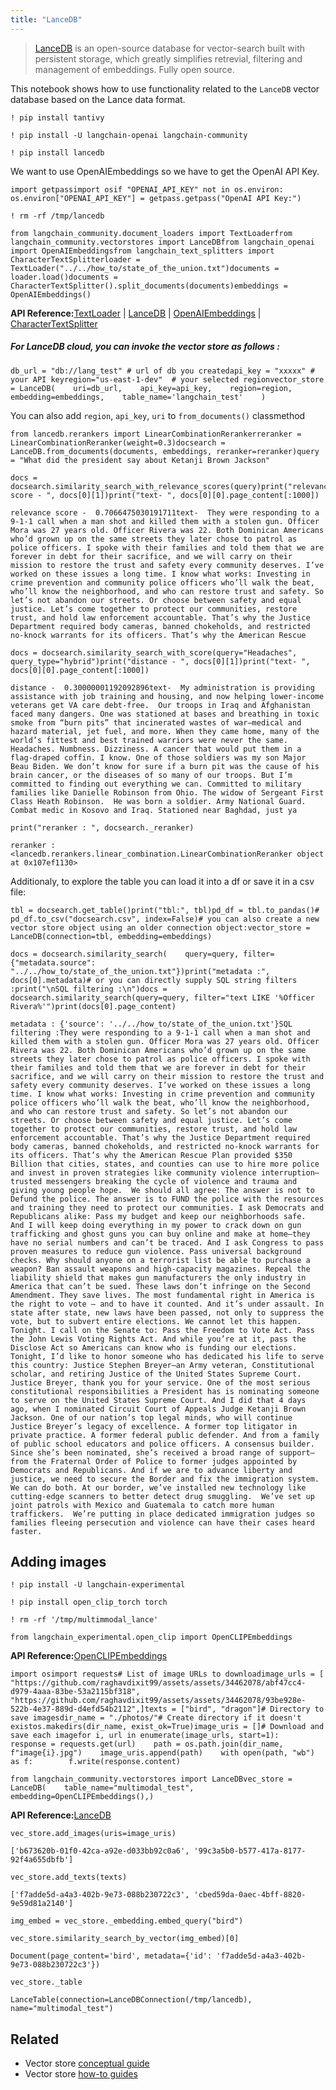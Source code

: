 ```yaml
---
title: "LanceDB"
---
```


> [LanceDB](https://lancedb.com/) is an open-source database for vector-search built with persistent storage, which greatly simplifies retrevial, filtering and management of embeddings. Fully open source.

This notebook shows how to use functionality related to the `LanceDB` vector database based on the Lance data format.

```
! pip install tantivy
```

```
! pip install -U langchain-openai langchain-community
```

```
! pip install lancedb
```

We want to use OpenAIEmbeddings so we have to get the OpenAI API Key.

```
import getpassimport osif "OPENAI_API_KEY" not in os.environ:    os.environ["OPENAI_API_KEY"] = getpass.getpass("OpenAI API Key:")
```

```
! rm -rf /tmp/lancedb
```

```
from langchain_community.document_loaders import TextLoaderfrom langchain_community.vectorstores import LanceDBfrom langchain_openai import OpenAIEmbeddingsfrom langchain_text_splitters import CharacterTextSplitterloader = TextLoader("../../how_to/state_of_the_union.txt")documents = loader.load()documents = CharacterTextSplitter().split_documents(documents)embeddings = OpenAIEmbeddings()
```

**API Reference:**[TextLoader](https://python.langchain.com/api_reference/community/document_loaders/langchain_community.document_loaders.text.TextLoader.html) | [LanceDB](https://python.langchain.com/api_reference/community/vectorstores/langchain_community.vectorstores.lancedb.LanceDB.html) | [OpenAIEmbeddings](https://python.langchain.com/api_reference/openai/embeddings/langchain_openai.embeddings.base.OpenAIEmbeddings.html) | [CharacterTextSplitter](https://python.langchain.com/api_reference/text_splitters/character/langchain_text_splitters.character.CharacterTextSplitter.html)

##### For LanceDB cloud, you can invoke the vector store as follows :

```
db_url = "db://lang_test" # url of db you createdapi_key = "xxxxx" # your API keyregion="us-east-1-dev"  # your selected regionvector_store = LanceDB(    uri=db_url,    api_key=api_key,    region=region,    embedding=embeddings,    table_name='langchain_test'    )
```

You can also add `region`, `api_key`, `uri` to `from_documents()` classmethod

```
from lancedb.rerankers import LinearCombinationRerankerreranker = LinearCombinationReranker(weight=0.3)docsearch = LanceDB.from_documents(documents, embeddings, reranker=reranker)query = "What did the president say about Ketanji Brown Jackson"
```

```
docs = docsearch.similarity_search_with_relevance_scores(query)print("relevance score - ", docs[0][1])print("text- ", docs[0][0].page_content[:1000])
```

```
relevance score -  0.7066475030191711text-  They were responding to a 9-1-1 call when a man shot and killed them with a stolen gun. Officer Mora was 27 years old. Officer Rivera was 22. Both Dominican Americans who’d grown up on the same streets they later chose to patrol as police officers. I spoke with their families and told them that we are forever in debt for their sacrifice, and we will carry on their mission to restore the trust and safety every community deserves. I’ve worked on these issues a long time. I know what works: Investing in crime prevention and community police officers who’ll walk the beat, who’ll know the neighborhood, and who can restore trust and safety. So let’s not abandon our streets. Or choose between safety and equal justice. Let’s come together to protect our communities, restore trust, and hold law enforcement accountable. That’s why the Justice Department required body cameras, banned chokeholds, and restricted no-knock warrants for its officers. That’s why the American Rescue
```

```
docs = docsearch.similarity_search_with_score(query="Headaches", query_type="hybrid")print("distance - ", docs[0][1])print("text- ", docs[0][0].page_content[:1000])
```

```
distance -  0.30000001192092896text-  My administration is providing assistance with job training and housing, and now helping lower-income veterans get VA care debt-free.  Our troops in Iraq and Afghanistan faced many dangers. One was stationed at bases and breathing in toxic smoke from “burn pits” that incinerated wastes of war—medical and hazard material, jet fuel, and more. When they came home, many of the world’s fittest and best trained warriors were never the same. Headaches. Numbness. Dizziness. A cancer that would put them in a flag-draped coffin. I know. One of those soldiers was my son Major Beau Biden. We don’t know for sure if a burn pit was the cause of his brain cancer, or the diseases of so many of our troops. But I’m committed to finding out everything we can. Committed to military families like Danielle Robinson from Ohio. The widow of Sergeant First Class Heath Robinson.  He was born a soldier. Army National Guard. Combat medic in Kosovo and Iraq. Stationed near Baghdad, just ya
```

```
print("reranker : ", docsearch._reranker)
```

```
reranker :  <lancedb.rerankers.linear_combination.LinearCombinationReranker object at 0x107ef1130>
```

Additionaly, to explore the table you can load it into a df or save it in a csv file:

```
tbl = docsearch.get_table()print("tbl:", tbl)pd_df = tbl.to_pandas()# pd_df.to_csv("docsearch.csv", index=False)# you can also create a new vector store object using an older connection object:vector_store = LanceDB(connection=tbl, embedding=embeddings)
```

```
docs = docsearch.similarity_search(    query=query, filter={"metadata.source": "../../how_to/state_of_the_union.txt"})print("metadata :", docs[0].metadata)# or you can directly supply SQL string filters :print("\nSQL filtering :\n")docs = docsearch.similarity_search(query=query, filter="text LIKE '%Officer Rivera%'")print(docs[0].page_content)
```

```
metadata : {'source': '../../how_to/state_of_the_union.txt'}SQL filtering :They were responding to a 9-1-1 call when a man shot and killed them with a stolen gun. Officer Mora was 27 years old. Officer Rivera was 22. Both Dominican Americans who’d grown up on the same streets they later chose to patrol as police officers. I spoke with their families and told them that we are forever in debt for their sacrifice, and we will carry on their mission to restore the trust and safety every community deserves. I’ve worked on these issues a long time. I know what works: Investing in crime prevention and community police officers who’ll walk the beat, who’ll know the neighborhood, and who can restore trust and safety. So let’s not abandon our streets. Or choose between safety and equal justice. Let’s come together to protect our communities, restore trust, and hold law enforcement accountable. That’s why the Justice Department required body cameras, banned chokeholds, and restricted no-knock warrants for its officers. That’s why the American Rescue Plan provided $350 Billion that cities, states, and counties can use to hire more police and invest in proven strategies like community violence interruption—trusted messengers breaking the cycle of violence and trauma and giving young people hope.  We should all agree: The answer is not to Defund the police. The answer is to FUND the police with the resources and training they need to protect our communities. I ask Democrats and Republicans alike: Pass my budget and keep our neighborhoods safe.  And I will keep doing everything in my power to crack down on gun trafficking and ghost guns you can buy online and make at home—they have no serial numbers and can’t be traced. And I ask Congress to pass proven measures to reduce gun violence. Pass universal background checks. Why should anyone on a terrorist list be able to purchase a weapon? Ban assault weapons and high-capacity magazines. Repeal the liability shield that makes gun manufacturers the only industry in America that can’t be sued. These laws don’t infringe on the Second Amendment. They save lives. The most fundamental right in America is the right to vote – and to have it counted. And it’s under assault. In state after state, new laws have been passed, not only to suppress the vote, but to subvert entire elections. We cannot let this happen. Tonight. I call on the Senate to: Pass the Freedom to Vote Act. Pass the John Lewis Voting Rights Act. And while you’re at it, pass the Disclose Act so Americans can know who is funding our elections. Tonight, I’d like to honor someone who has dedicated his life to serve this country: Justice Stephen Breyer—an Army veteran, Constitutional scholar, and retiring Justice of the United States Supreme Court. Justice Breyer, thank you for your service. One of the most serious constitutional responsibilities a President has is nominating someone to serve on the United States Supreme Court. And I did that 4 days ago, when I nominated Circuit Court of Appeals Judge Ketanji Brown Jackson. One of our nation’s top legal minds, who will continue Justice Breyer’s legacy of excellence. A former top litigator in private practice. A former federal public defender. And from a family of public school educators and police officers. A consensus builder. Since she’s been nominated, she’s received a broad range of support—from the Fraternal Order of Police to former judges appointed by Democrats and Republicans. And if we are to advance liberty and justice, we need to secure the Border and fix the immigration system. We can do both. At our border, we’ve installed new technology like cutting-edge scanners to better detect drug smuggling.  We’ve set up joint patrols with Mexico and Guatemala to catch more human traffickers.  We’re putting in place dedicated immigration judges so families fleeing persecution and violence can have their cases heard faster.
```

## Adding images

```
! pip install -U langchain-experimental
```

```
! pip install open_clip_torch torch
```

```
! rm -rf '/tmp/multimmodal_lance'
```

```
from langchain_experimental.open_clip import OpenCLIPEmbeddings
```

**API Reference:**[OpenCLIPEmbeddings](https://python.langchain.com/api_reference/experimental/open_clip/langchain_experimental.open_clip.open_clip.OpenCLIPEmbeddings.html)

```
import osimport requests# List of image URLs to downloadimage_urls = [    "https://github.com/raghavdixit99/assets/assets/34462078/abf47cc4-d979-4aaa-83be-53a2115bf318",    "https://github.com/raghavdixit99/assets/assets/34462078/93be928e-522b-4e37-889d-d4efd54b2112",]texts = ["bird", "dragon"]# Directory to save imagesdir_name = "./photos/"# Create directory if it doesn't existos.makedirs(dir_name, exist_ok=True)image_uris = []# Download and save each imagefor i, url in enumerate(image_urls, start=1):    response = requests.get(url)    path = os.path.join(dir_name, f"image{i}.jpg")    image_uris.append(path)    with open(path, "wb") as f:        f.write(response.content)
```

```
from langchain_community.vectorstores import LanceDBvec_store = LanceDB(    table_name="multimodal_test",    embedding=OpenCLIPEmbeddings(),)
```

**API Reference:**[LanceDB](https://python.langchain.com/api_reference/community/vectorstores/langchain_community.vectorstores.lancedb.LanceDB.html)

```
vec_store.add_images(uris=image_uris)
```

```
['b673620b-01f0-42ca-a92e-d033bb92c0a6', '99c3a5b0-b577-417a-8177-92f4a655dbfb']
```

```
vec_store.add_texts(texts)
```

```
['f7adde5d-a4a3-402b-9e73-088b230722c3', 'cbed59da-0aec-4bff-8820-9e59d81a2140']
```

```
img_embed = vec_store._embedding.embed_query("bird")
```

```
vec_store.similarity_search_by_vector(img_embed)[0]
```

```
Document(page_content='bird', metadata={'id': 'f7adde5d-a4a3-402b-9e73-088b230722c3'})
```

```
vec_store._table
```

```
LanceTable(connection=LanceDBConnection(/tmp/lancedb), name="multimodal_test")
```

## Related

* Vector store [conceptual guide](/src/oss/concepts/vectorstores)
* Vector store [how-to guides](/src/oss/how_to/#vector-stores)
